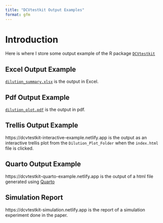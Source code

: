 ```yaml
---
title: "DCVtestkit Output Examples"
format: gfm
---
```


# Introduction

Here is where I store some output example of the R package [`DCVtestkit`](https://github.com/SLINGhub/DCVtestkit)

## Excel Output Example

[`dilution_summary.xlsx`](https://raw.githubusercontent.com/JauntyJJS/DCVtestkit_Output/main/dilution_summary.xlsx) is the output in Excel.

## Pdf Output Example

[`dilution_plot.pdf`](https://raw.githubusercontent.com/JauntyJJS/DCVtestkit_Output/main/dilution_plot.pdf) is the output in pdf.

## Trellis Output Example

https://dcvtestkit-interactive-example.netlify.app is the output as an interactive trellis plot from the `Dilution_Plot_Folder` when the `index.html` file is clicked.

## Quarto Output Example

https://dcvtestkit-quarto-example.netlify.app is the output of a html file generated using [Quarto](https://quarto.org/)

## Simulation Report

https://dcvtestkit-simulation.netlify.app is the report of a simulation experiment done in the paper. 
